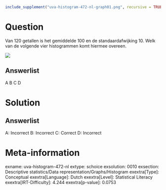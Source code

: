 ```r
include_supplement("uva-histogram-472-nl-graph01.png", recursive = TRUE)
```

Question
========

Van 120 getallen is het gemiddelde 100 en de standaardafwijking 10. Welk
van de volgende vier histogrammen komt hiermee overeen.

![](uva-histogram-472-nl-graph01.png)

Answerlist
----------

A
B
C
D

Solution
========

Answerlist
----------

A: Incorrect
B: Incorrect
C: Correct
D: Incorrect

Meta-information
================
exname: uva-histogram-472-nl
extype: schoice
exsolution: 0010
exsection: Descriptive statistics/Data representation/Graphs/Histogram
exextra[Type]: Conceptual
exextra[Language]: Dutch
exextra[Level]: Statistical Literacy
exextra[IRT-Difficulty]: 4.244
exextra[p-value]: 0.0753
